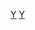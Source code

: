 {{navbox
<!-- | navbar = plain -->
| name   = 員林客運
| title  = [[員林客運]]營業車站
| style=width:100%
| group1 = [[臺中市]]
|  list1 = [[員林客運臺中站|臺中站]]
| group2 = [[彰化縣]]
|  list2 = [[員林客運彰化站|彰化站]] - [[員林客運員林站|員林站]] - [[員林客運溪湖站|溪湖站]] - [[員林客運二林站|二林站]] - [[員林客運田中站|田中站]] 
| group3 = [[南投縣]]
|  list3 = [[員林客運竹山站|竹山站]] - [[員林客運水里站|水-{里}-站]]}}
<noinclude>
[[Category:台灣客運公司|Y]]
[[Category:總部位於彰化縣的工商業機構|Y]]
</noinclude>